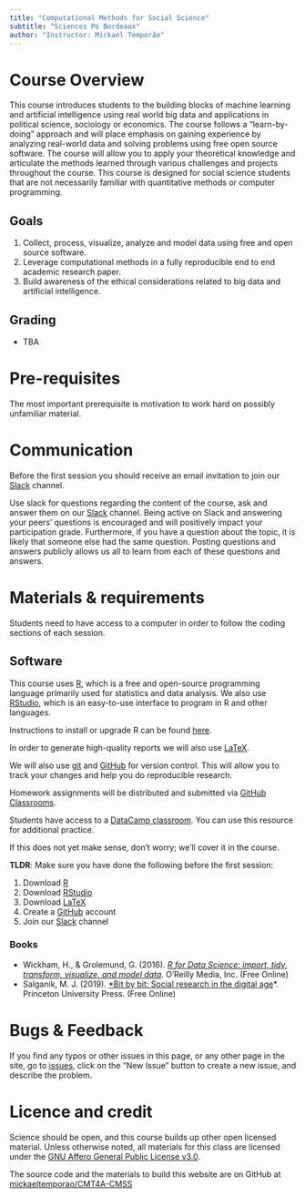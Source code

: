 ```yaml
---
title: "Computational Methods for Social Science"
subtitle: "Sciences Po Bordeaux"
author: "Instructor: Mickael Temporão"
---
```


# Course Overview
This course introduces students to the building blocks of machine learning and artificial intelligence using real world big data and applications in political science, sociology or economics. The course follows a "learn-by-doing" approach and will place emphasis on gaining experience by analyzing real-world data and solving problems using free open source software.
The course will allow you to apply your theoretical knowledge and articulate the methods learned through various challenges and projects throughout the course. This course is designed for social science students that are not necessarily familiar with quantitative methods or computer programming.


## Goals
1. Collect, process, visualize, analyze and model data using free and open source software.
2. Leverage computational methods in a fully reproducible end to end academic research paper.
3. Build awareness of the ethical considerations related to big data and artificial intelligence.

## Grading
- TBA

# Pre-requisites
The most important prerequisite is motivation to work hard on possibly unfamiliar material.




# Communication
Before the first session you should receive an email invitation to join our [Slack](https://methodesss.slack.com) channel.

Use slack for questions regarding the content of the course, ask and answer them on our [Slack](https://methodesss.slack.com) channel. Being active on Slack and answering your peers’ questions is encouraged and will positively impact your participation grade. Furthermore, if you have a question about the topic, it is likely that someone else had the same question. Posting questions and answers publicly allows us all to learn from each of these questions and answers.

# Materials & requirements

Students need to have access to a computer in order to follow the coding sections of each session.

## Software

This course uses [R](https://www.r-project.org/), which is a free and open-source programming language primarily used for statistics and data analysis. We also use [RStudio](https://www.rstudio.com/), which is an easy-to-use interface to program in R and other languages.

Instructions to install or upgrade R can be found [here](https://cran.biotools.fr/).

In order to generate high-quality reports we will also use [LaTeX](https://www.latex-project.org/get/).

We will also use [git](https://git-scm.com/) and [GitHub](https://github.com/) for version control. This will allow you to track your changes and help you do reproducible research.

Homework assignments will be distributed and submitted via [GitHub Classrooms](https://classroom.github.com/classrooms).


Students have access to a [DataCamp classroom](https://www.datacamp.com/groups/education). You can use this resource for additional practice.

If this does not yet make sense, don't worry; we'll cover it in the course.

**TLDR**: Make sure you have done the following before the first session:

1. Download [R](https://cran.biotools.fr/)
2. Download [RStudio](https://rstudio.com/products/rstudio/download/#download)
3. Download [LaTeX](https://miktex.org/download)
4. Create a [GitHub](https://github.com/) account
5. Join our [Slack](https://methodesss.slack.com) channel

### Books

- Wickham, H., & Grolemund, G. (2016). *[R for Data Science: import, tidy, transform, visualize, and model data](http://r4ds.had.co.nz/)*. O'Reilly Media, Inc. (Free Online)
- Salganik, M. J. (2019). [*Bit by bit: Social research in the digital age](https://www.bitbybitbook.com/en/1st-ed/preface/)*. Princeton University Press. (Free Online)

# Bugs & Feedback

If you find any typos or other issues in this page, or any other page in the site, go to [issues](https://github.com/mickaeltemporao/CMT4A-CMSS/issues), click on the "New Issue" button to create a new issue, and describe the problem.

# Licence and credit
Science should be open, and this course builds up other open licensed material. Unless otherwise noted, all materials for this class are licensed under the [GNU Affero General Public License v3.0](https://spdx.org/licenses/AGPL-3.0-or-later.html).

The source code and the materials to build this website are on GitHub at [mickaeltemporao/CMT4A-CMSS](https://github.com/mickaeltemporao/CMT4A-CMSS)


